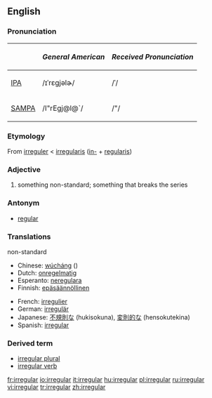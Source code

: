 {{wikipedia}}
==English==

===Pronunciation===
{| border=1 cellpadding=5
! !! ''General American'' !! ''Received Pronunciation''
|-
| [[w:IPA|IPA]] || /ɪˈrɛgjəlɚ/ || /ˈ/
|-
| [[w:SAMPA|SAMPA]] || /I"rEgj@l@`/ || /"/
|}

===Etymology===
From {{OF.}} [[irreguler]] < {{ML.}} [[irregularis]] ([[in-#Latin|in-]] + [[regularis]])

===Adjective===
{{en-adj-more-most}}
# something non-standard; something that breaks the series

===Antonym===
* [[regular]]

===Translations===
;non-standard
{{top}}
*Chinese: [[wúcháng]] ({{zh-ts|無常|无常}})
*Dutch: [[onregelmatig]] 
*Esperanto: [[neregulara]] 
*Finnish: [[epäsäännöllinen]]
{{mid}}
*French: [[irregulier]]
*German: [[irregulär]]
*Japanese: [[不規則な]] (hukisokuna), [[変則的な]] (hensokutekina)
*Spanish: [[#Spanish|irregular]]
{{bottom}}

===Derived term===
* [[irregular plural]]
* [[irregular verb]]

[[fr:irregular]]
[[io:irregular]]
[[it:irregular]]
[[hu:irregular]]
[[pl:irregular]]
[[ru:irregular]]
[[vi:irregular]]
[[tr:irregular]]
[[zh:irregular]]